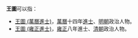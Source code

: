 
'''王圖'''可以指：
* [[王圖_(萬曆進士)|王圖 (萬曆進士)]]，[[萬曆|萬曆]]十四年[[進士|進士]]、[[明朝|明朝]]政治人物。
* [[王圖_(雍正進士)|王圖 (雍正進士)]]，[[雍正|雍正]]八年進士、[[清朝|清朝]]政治人物。
{{disambig|cat=二字王姓人名消歧義|tu}}